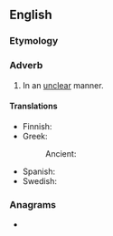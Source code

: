 ==English==

===Etymology===
{{suffix|en|unclear|ly}}

===Adverb===
{{en-adv}}

# In an [[unclear]] manner.

====Translations====
{{trans-top|in an unclear manner}}
* Finnish: {{t|fi|epäselvästi}}
* Greek:
*: Ancient: {{t|grc|[[ἀσαφής|ἀσαφῶς]]}}
{{trans-mid}}
* Spanish: {{t+|es|confusamente}}
* Swedish: {{t+|sv|oklart}}
{{trans-bottom}}

===Anagrams===
* {{anagrams|en|a=acellnruy|nuclearly}}